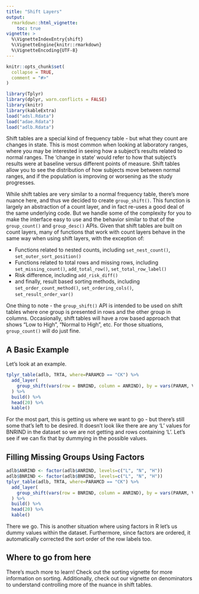 ```yaml
---
title: "Shift Layers"
output:
  rmarkdown::html_vignette:
    toc: true
vignette: >
  %\VignetteIndexEntry{shift}
  %\VignetteEngine{knitr::rmarkdown}
  %\VignetteEncoding{UTF-8}
---
```


```r
knitr::opts_chunk$set(
  collapse = TRUE,
  comment = "#>"
)
```

```r
library(Tplyr)
library(dplyr, warn.conflicts = FALSE)
library(knitr)
library(kableExtra)
load("adsl.Rdata")
load("adae.Rdata")
load("adlb.Rdata")
```

Shift tables are a special kind of frequency table - but what they count are changes in state. This is most common when looking at laboratory ranges, where you may be interested in seeing how a subject's results related to normal ranges. The 'change in state' would refer to how that subject's results were at baseline versus different points of measure. Shift tables allow you to see the distribution of how subjects move between normal ranges, and if the population is improving or worsening as the study progresses.

While shift tables are very similar to a normal frequency table, there's more nuance here, and thus we decided to create `group_shift()`. This function is largely an abstraction of a count layer, and in fact re-uses a good deal of the same underlying code. But we handle some of the complexity for you to make the interface easy to use and the behavior similar to that of the `group_count()` and `group_desc()` APIs. Given that shift tables are built on count layers, many of functions that work with count layers behave in the same way when using shift layers, with the exception of:

- Functions related to nested counts, including `set_nest_count()`, `set_outer_sort_position()`
- Functions related to total rows and missing rows, including `set_missing_count()`, `add_total_row()`, `set_total_row_label()`
- Risk difference, including `add_risk_diff()`
- and finally, result based sorting methods, including `set_order_count_method()`, `set_ordering_cols()`, `set_result_order_var()`

One thing to note - the `group_shift()` API is intended to be used on shift tables where one group is presented in rows and the other group in columns. Occasionally, shift tables will have a row based approach that shows "Low to High", "Normal to High", etc. For those situations, `group_count()` will do just fine.


## A Basic Example

Let's look at an example.

```r
tplyr_table(adlb, TRTA, where=PARAMCD == "CK") %>%
  add_layer(
    group_shift(vars(row = BNRIND, column = ANRIND), by = vars(PARAM, VISIT))
  ) %>%
  build() %>%
  head(20) %>%
  kable()
```

For the most part, this is getting us where we want to go - but there's still some that's left to be desired. It doesn’t look like there are any 'L' values for BNRIND in the dataset so we are not getting and rows containing 'L'. Let’s see if we can fix that by dummying in the possible values.

## Filling Missing Groups Using Factors

```r
adlb$ANRIND <- factor(adlb$ANRIND, levels=c("L", "N", "H"))
adlb$BNRIND <- factor(adlb$BNRIND, levels=c("L", "N", "H"))
tplyr_table(adlb, TRTA, where=PARAMCD == "CK") %>%
  add_layer(
    group_shift(vars(row = BNRIND, column = ANRIND), by = vars(PARAM, VISIT))
  ) %>%
  build() %>%
  head(20) %>%
  kable()
```

There we go. This is another situation where using factors in R let's us dummy values within the dataset. Furthermore, since factors are ordered, it automatically corrected the sort order of the row labels too. 

## Where to go from here

There's much more to learn! Check out the sorting vignette for more information on sorting. Additionally, check out our vignette on denominators to understand controlling more of the nuance in shift tables.
